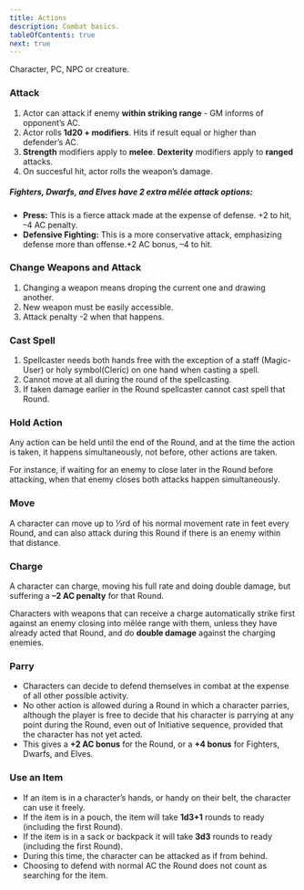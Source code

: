 ```yaml
---
title: Actions
description: Combat basics.
tableOfContents: true
next: true
---
```



<Aside title="Actor:" type="caution">
  Character, PC, NPC or creature.
</Aside>

### Attack

1. Actor can attack if enemy **within striking range** - GM informs of opponent’s AC.
2. Actor rolls **1d20 + modifiers**. Hits if result equal or higher than defender’s AC.
3. **Strength** modifiers apply to **melee**. **Dexterity** modifiers apply to **ranged** attacks.
4. On succesful hit, actor rolls the weapon’s damage.

##### Fighters, Dwarfs, and Elves have 2 extra mêlée attack options:

- **Press:** This is a fierce attack made at the expense of defense. +2 to hit, –4 AC penalty.
- **Defensive Fighting:** This is a more conservative attack, emphasizing defense more than offense.+2 AC bonus, –4 to
  hit.

### Change Weapons and Attack

1. Changing a weapon means droping the current one and drawing another.
2. New weapon must be easily accessible.
3. Attack penalty -2 when that happens.

### Cast Spell

1. Spellcaster needs both hands free with the exception of a staff (Magic-User) or holy symbol(Cleric) on one hand when
   casting a spell.
2. Cannot move at all during the round of the spellcasting.
3. If taken damage earlier in the Round spellcaster cannot cast spell that Round.

### Hold Action

Any action can be held until the end of the Round, and at the time the action is taken, it happens simultaneously, not
before, other actions are taken.

For instance, if waiting for an enemy to close later in the Round before attacking, when that enemy closes both attacks
happen simultaneously.

### Move

A character can move up to ⅓rd of his normal movement rate in feet every Round, and can also attack during this Round if
there is an enemy within that distance.

### Charge

A character can charge, moving his full rate and doing double damage, but suffering a **–2 AC penalty** for that Round.

Characters with weapons that can receive a charge automatically strike first against an enemy closing into mêlée range
with them, unless they have already acted that Round, and do **double damage** against the charging enemies.

### Parry

- Characters can decide to defend themselves in combat at the expense of all other possible activity.
- No other action is allowed during a Round in which a character parries, although the player is free to decide that his
  character is parrying at any point during the Round, even out of Initiative sequence, provided that the character has
  not yet acted.
- This gives a **+2 AC bonus** for the Round, or a **+4 bonus** for Fighters, Dwarfs, and Elves.

### Use an Item

- If an item is in a character’s hands, or handy on their belt, the character can use it freely.
- If the item is in a pouch, the item will take **1d3+1** rounds to ready (including the first Round).
- If the item is in a sack or backpack it will take **3d3** rounds to ready (including the first Round).
- During this time, the character can be attacked as if from behind.
- Choosing to defend with normal AC the Round does not count as searching for the item.
